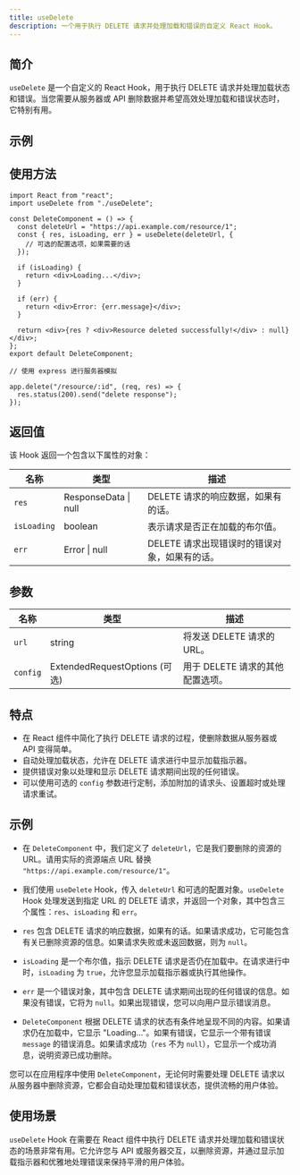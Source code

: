 ```yaml
---
title: useDelete
description: 一个用于执行 DELETE 请求并处理加载和错误的自定义 React Hook。
---
```



## 简介

`useDelete` 是一个自定义的 React Hook，用于执行 DELETE 请求并处理加载状态和错误。当您需要从服务器或 API 删除数据并希望高效处理加载和错误状态时，它特别有用。

## 示例

<UseDelete client:visible />

## 使用方法

```tsx
import React from "react";
import useDelete from "./useDelete";

const DeleteComponent = () => {
  const deleteUrl = "https://api.example.com/resource/1";
  const { res, isLoading, err } = useDelete(deleteUrl, {
    // 可选的配置选项，如果需要的话
  });

  if (isLoading) {
    return <div>Loading...</div>;
  }

  if (err) {
    return <div>Error: {err.message}</div>;
  }

  return <div>{res ? <div>Resource deleted successfully!</div> : null}</div>;
};
export default DeleteComponent;
```

```tsx
// 使用 express 进行服务器模拟

app.delete("/resource/:id", (req, res) => {
  res.status(200).send("delete response");
});
```

## 返回值

该 Hook 返回一个包含以下属性的对象：

| 名称        | 类型                 | 描述                                          |
| ----------- | -------------------- | --------------------------------------------- |
| `res`       | ResponseData \| null | DELETE 请求的响应数据，如果有的话。           |
| `isLoading` | boolean              | 表示请求是否正在加载的布尔值。                |
| `err`       | Error \| null        | DELETE 请求出现错误时的错误对象，如果有的话。 |

## 参数

| 名称     | 类型                          | 描述                             |
| -------- | ----------------------------- | -------------------------------- |
| `url`    | string                        | 将发送 DELETE 请求的 URL。       |
| `config` | ExtendedRequestOptions (可选) | 用于 DELETE 请求的其他配置选项。 |

## 特点

- 在 React 组件中简化了执行 DELETE 请求的过程，使删除数据从服务器或 API 变得简单。
- 自动处理加载状态，允许在 DELETE 请求进行中显示加载指示器。
- 提供错误对象以处理和显示 DELETE 请求期间出现的任何错误。
- 可以使用可选的 `config` 参数进行定制，添加附加的请求头、设置超时或处理请求重试。

## 示例

- 在 `DeleteComponent` 中，我们定义了 `deleteUrl`，它是我们要删除的资源的 URL。请用实际的资源端点 URL 替换 `"https://api.example.com/resource/1"`。

- 我们使用 `useDelete` Hook，传入 `deleteUrl` 和可选的配置对象。`useDelete` Hook 处理发送到指定 URL 的 DELETE 请求，并返回一个对象，其中包含三个属性：`res`、`isLoading` 和 `err`。

- `res` 包含 DELETE 请求的响应数据，如果有的话。如果请求成功，它可能包含有关已删除资源的信息。如果请求失败或未返回数据，则为 `null`。

- `isLoading` 是一个布尔值，指示 DELETE 请求是否仍在加载中。在请求进行中时，`isLoading` 为 `true`，允许您显示加载指示器或执行其他操作。

- `err` 是一个错误对象，其中包含 DELETE 请求期间出现的任何错误的信息。如果没有错误，它将为 `null`。如果出现错误，您可以向用户显示错误消息。

- `DeleteComponent` 根据 DELETE 请求的状态有条件地呈现不同的内容。如果请求仍在加载中，它显示 "Loading..."。如果有错误，它显示一个带有错误 `message` 的错误消息。如果请求成功（`res` 不为 `null`），它显示一个成功消息，说明资源已成功删除。

您可以在应用程序中使用 `DeleteComponent`，无论何时需要处理 DELETE 请求以从服务器中删除资源，它都会自动处理加载和错误状态，提供流畅的用户体验。

## 使用场景

`useDelete` Hook 在需要在 React 组件中执行 DELETE 请求并处理加载和错误状态的场景非常有用。它允许您与 API 或服务器交互，以删除资源，并通过显示加载指示器和优雅地处理错误来保持平滑的用户体验。
